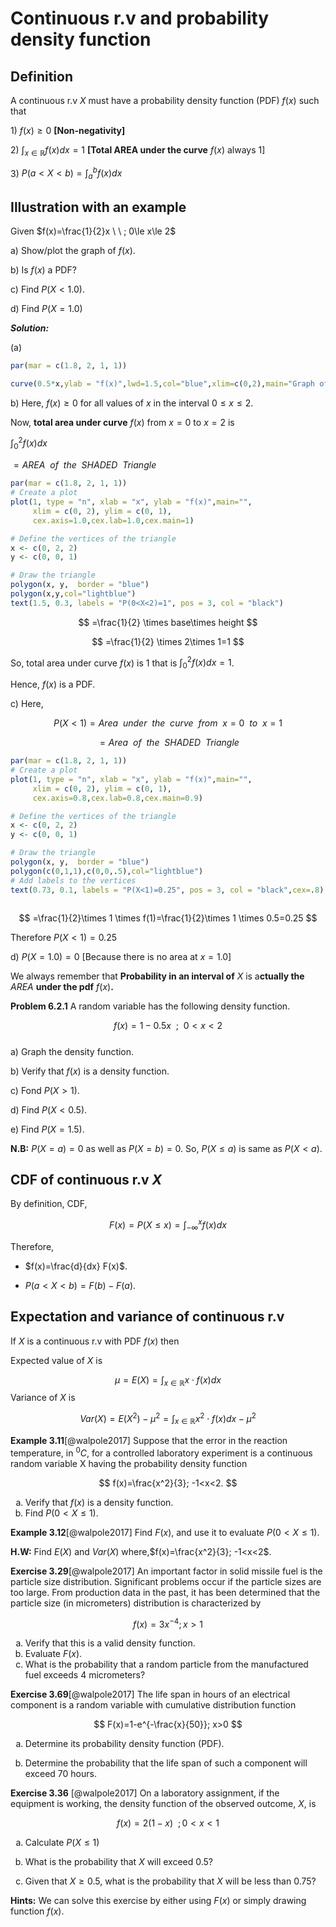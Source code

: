 # Continuous r.v and probability density function

## **Definition**

A continuous r.v $X$ must have a probability density function (PDF) $f(x)$ such that

1\) $f(x) \ge 0$ **\[Non-negativity\]**

2\) $\int_{x\in \mathbb{R}} f(x)dx =1$ **\[Total AREA under the curve** $f(x)$ always 1\]

3\) $P(a<X<b)=\int_a^b f(x) dx$

## Illustration with an example

Given $f(x)=\frac{1}{2}x \ \ ; 0\le x\le 2$

a\) Show/plot the graph of $f(x)$.

b\) Is $f(x)$ a PDF?

c\) Find $P(X<1.0)$.

d\) Find $P(X=1.0)$

***Solution:***

\(a\)

```r
par(mar = c(1.8, 2, 1, 1))

curve(0.5*x,ylab = "f(x)",lwd=1.5,col="blue",xlim=c(0,2),main="Graph of  f(x)=0.5x", cex.axis=0.7,cex.lab=1.0,cex.main=0.7)
```

b\) Here, $f(x)\ge 0$ for all values of $x$ in the interval $0\le x\le2$.

Now, **total area under curve** $f(x)$ from $x=0$ to $x=2$ is

$\int_{0}^2 f(x)dx$

$=AREA \ \ of\ \  the\ \  SHADED\ \  Triangle$

```r
par(mar = c(1.8, 2, 1, 1))
# Create a plot
plot(1, type = "n", xlab = "x", ylab = "f(x)",main="", 
     xlim = c(0, 2), ylim = c(0, 1), 
     cex.axis=1.0,cex.lab=1.0,cex.main=1)

# Define the vertices of the triangle
x <- c(0, 2, 2)
y <- c(0, 0, 1)

# Draw the triangle
polygon(x, y,  border = "blue")
polygon(x,y,col="lightblue")
text(1.5, 0.3, labels = "P(0<X<2)=1", pos = 3, col = "black")

```

$$
=\frac{1}{2} \times base\times height
$$

$$
=\frac{1}{2} \times 2\times 1=1
$$

So, total area under curve $f(x)$ is $1$ that is $\int_{0}^{2} f(x)dx=1$.

Hence, $f(x)$ is a PDF.

c\) Here,

$$
P(X<1)=Area \ \ under\ \ the \ \ curve \ \ from \ \ x=0 \ \ to  \ \ x=1
$$

$$
=Area \ \ of \ \ the \ \ SHADED \ \ Triangle
$$

```r
par(mar = c(1.8, 2, 1, 1))
# Create a plot
plot(1, type = "n", xlab = "x", ylab = "f(x)",main="", 
     xlim = c(0, 2), ylim = c(0, 1), 
     cex.axis=0.8,cex.lab=0.8,cex.main=0.9)

# Define the vertices of the triangle
x <- c(0, 2, 2)
y <- c(0, 0, 1)

# Draw the triangle
polygon(x, y,  border = "blue")
polygon(c(0,1,1),c(0,0,.5),col="lightblue")
# Add labels to the vertices
text(0.73, 0.1, labels = "P(X<1)=0.25", pos = 3, col = "black",cex=.8)



```

$$
=\frac{1}{2}\times 1 \times f(1)=\frac{1}{2}\times 1 \times 0.5=0.25
$$

Therefore $P(X<1)=0.25$

d\) $P(X=1.0)=0$ \[Because there is no area at $x=1.0$\]

::: callout-note
We always remember that **Probability in an interval of** $X$ is a**ctually the** $AREA$ **under the pdf** $f(x)$**.**
:::

**Problem 6.2.1** A random variable has the following density function.

$$
f(x)=1-0.5x \ \ ; \ \ 0<x<2
$$\
a) Graph the density function.

b\) Verify that $f(x)$ is a density function.

c\) Fond $P(X>1)$.

d\) Find $P(X<0.5)$.

e\) Find $P(X=1.5)$.

**N.B:** $P(X=a)=0$ as well as $P(X=b)=0$. So, $P(X\le a )$ is same as $P(X<a)$.

## **CDF of** continuous r.v $X$

By definition, CDF,

$$
F(x)=P(X\le x)= \int_{-\infty}^{x} f(x)dx
$$

Therefore,

-   $f(x)=\frac{d}{dx} F(x)$.

-   $P(a<X<b)=F(b)-F(a)$.

## **Expectation and variance of continuous r.v**

If $X$ is a continuous r.v with PDF $f(x)$ then

Expected value of $X$ is

$$
\mu=E(X)= \int_{x\in \mathbb{R}} x\cdot f(x)dx
$$ Variance of $X$ is

$$
Var(X)=E(X^2)-\mu^2=\int_{x\in \mathbb{R}} x^2\cdot f(x)dx-\mu^2
$$

**Example 3.11**[@walpole2017] Suppose that the error in the reaction temperature, in $^0C$, for a controlled laboratory experiment is a continuous random variable X having the probability density function

$$
f(x)=\frac{x^2}{3}; -1<x<2.
$$

(a) Verify that $f(x)$ is a density function.
(b) Find $P(0< X \le 1)$.

**Example 3.12**[@walpole2017] Find $F(x)$, and use it to evaluate $P(0 < X\le1)$.

**H.W:** Find $E(X)$ and $Var(X)$ where,$f(x)=\frac{x^2}{3}; -1<x<2$.

**Exercise 3.29**[@walpole2017] An important factor in solid missile fuel is the particle size distribution. Significant problems occur if the particle sizes are too large. From production data in the past, it has been determined that the particle size (in micrometers) distribution is characterized by

$$
f(x)=3x^{-4}; x> 1
$$

(a) Verify that this is a valid density function.
(b) Evaluate $F(x)$.
(c) What is the probability that a random particle from the manufactured fuel exceeds 4 micrometers?

**Exercise 3.69**[@walpole2017] The life span in hours of an electrical component is a random variable with cumulative distribution function

$$
F(x)=1-e^{-\frac{x}{50}}; x>0
$$

(a) Determine its probability density function (PDF).

(b) Determine the probability that the life span of such a component will exceed 70 hours.

**Exercise 3.36** [@walpole2017] On a laboratory assignment, if the equipment is working, the density function of the observed outcome, $X$, is

$$
f(x)=2(1-x) \ \ ; 0<x<1
$$

a.  Calculate $P(X\le 1)$

b.  What is the probability that $X$ will exceed 0.5?

c.  Given that $X \ge 0.5$, what is the probability that $X$ will be less than 0.75?

**Hints:** We can solve this exercise by either using $F(x)$ or simply drawing function $f(x)$.
